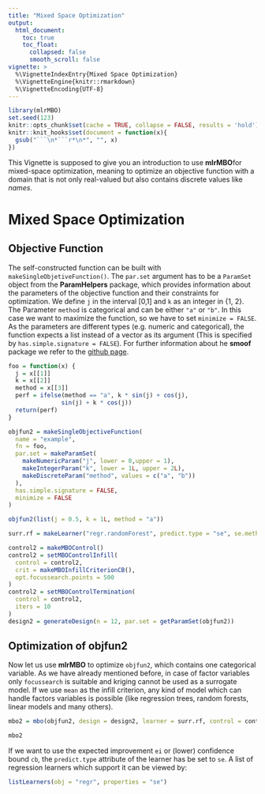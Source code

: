 ```yaml
---
title: "Mixed Space Optimization"
output:
  html_document:
    toc: true
    toc_float:
      collapsed: false
      smooth_scroll: false
vignette: >
  %\VignetteIndexEntry{Mixed Space Optimization}
  %\VignetteEngine{knitr::rmarkdown}
  %\VignetteEncoding{UTF-8}
---
```


```r
library(mlrMBO)
set.seed(123)
knitr::opts_chunk$set(cache = TRUE, collapse = FALSE, results = 'hold')
knitr::knit_hooks$set(document = function(x){
  gsub("```\n*```r*\n*", "", x)
})
```

This Vignette is supposed to give you an introduction to use **mlrMBO**for mixed-space optimization, meaning to optimize an objective function with a domain that is not only real-valued but also contains discrete values like *names*.

# Mixed Space Optimization

## Objective Function
The self-constructed function can be built with `makeSingleObjetiveFunction()`. The `par.set` argument has to be a `ParamSet` object from the **ParamHelpers** package, which provides information about the parameters of the objective function and their constraints for optimization.
We define `j` in the interval [0,1] and `k` as an integer in {1, 2}. The Parameter `method` is categorical and can be either `"a"` or `"b"`.
In this case we want to maximize the function, so we have to set `minimize = FALSE`.
As the parameters are different types (e.g. numeric and categorical), the function expects a list instead of a vector as its argument
(This is specified by `has.simple.signature = FALSE`).
For further information about he **smoof** package we refer to the [github page](https://github.com/jakobbossek/smoof).

```r
foo = function(x) {
  j = x[[1]]
  k = x[[2]]
  method = x[[3]]
  perf = ifelse(method == "a", k * sin(j) + cos(j),
               sin(j) + k * cos(j))
  return(perf)
}

objfun2 = makeSingleObjectiveFunction(
  name = "example",
  fn = foo,
  par.set = makeParamSet(
    makeNumericParam("j", lower = 0,upper = 1),
    makeIntegerParam("k", lower = 1L, upper = 2L),
    makeDiscreteParam("method", values = c("a", "b"))
  ),
  has.simple.signature = FALSE,
  minimize = FALSE
)

objfun2(list(j = 0.5, k = 1L, method = "a"))
```

```r
surr.rf = makeLearner("regr.randomForest", predict.type = "se", se.method = "sd")
```

```r
control2 = makeMBOControl()
control2 = setMBOControlInfill(
  control = control2,
  crit = makeMBOInfillCriterionCB(),
  opt.focussearch.points = 500
)
control2 = setMBOControlTermination(
  control = control2,
  iters = 10
)
design2 = generateDesign(n = 12, par.set = getParamSet(objfun2))
```

## Optimization of objfun2

Now let us use **mlrMBO** to optimize `objfun2`, which contains one categorical variable.
As we have already mentioned before, in case of factor variables only `focussearch` is suitable and kriging cannot be used as a surrogate model.
If we use `mean` as the infill criterion, any kind of model which can handle factors variables is possible (like regression trees, random forests, linear models and many others).

```r
mbo2 = mbo(objfun2, design = design2, learner = surr.rf, control = control2, show.info = FALSE)
```
```r
mbo2
```

If we want to use the expected improvement `ei` or (lower) confidence bound `cb`, the `predict.type` attribute of the learner has be set to `se`. A list of regression learners which support it can be viewed by:

```r
listLearners(obj = "regr", properties = "se")
```
